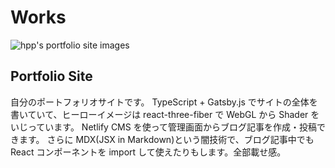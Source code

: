 
# Works

<img src={PortfolioGIF} alt="hpp's portfolio site images" />
<h2>Portfolio Site</h2>
自分のポートフォリオサイトです。
TypeScript + Gatsby.js でサイトの全体を書いていて、ヒーローイメージは react-three-fiber で WebGL から Shader をいじっています。
Netlify CMS を使って管理画面からブログ記事を作成・投稿できます。
さらに MDX(JSX in Markdown)という闇技術で、ブログ記事中でも React コンポーネントを import して使えたりもします。全部載せ感。
